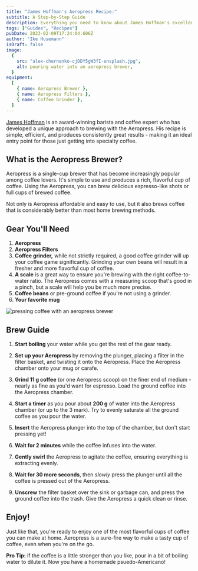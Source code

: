 ```yaml
--- 
title: "James Hoffman's Aeropress Recipe:"
subtitle: A Step-by-Step Guide
description: Everything you need to know about James Hoffman's excellent Aeropress method - a quick and easy way to brew delicious single-cup coffee at home. 
tags: ["Guides", "Recipes"]
pubDate: 2023-02-09T17:24:04.606Z
author: "Ike Husemann"
isDraft: false
image:
  {
    src: "alex-chernenko-cjDDY5gW3fI-unsplash.jpg",
    alt: pouring water into an aeropress brewer,
  }
equipment:
  [
    { name: Aeropress Brewer },
    { name: Aeropress Filters },
    { name: Coffee Grinder },
  ]
---
```


[James Hoffman](https://www.youtube.com/channel/UCMb0O2CdPBNi-QqPk5T3gsQ) is an award-winning barista and coffee expert who has developed a unique approach to brewing with the Aeropress. His recipe is simple, efficient, and produces consistently great results - making it an ideal entry point for those just getting into specialty coffee. 

## What is the Aeropress Brewer? 

Aeropress is a single-cup brewer that has become increasingly popular among coffee lovers.  It's simple to use and produces a rich, flavorful cup of coffee.  Using the Aeropress, you can brew delicious espresso-like shots or full cups of brewed coffee. 

Not only is Aeropress affordable and easy to use, but it also brews coffee that is considerably better than most home brewing methods.  

## Gear You'll Need

1. **Aeropress**
2. **Aeropress Filters**
3. **Coffee grinder,** while not strictly required, a good coffee grinder will up your coffee game significantly.  Grinding your own beans will result in a fresher and more flavorful cup of coffee.
4. **A scale** is a great way to ensure you're brewing with the right coffee-to-water ratio.  The Aeropress comes with a measuring scoop that's good in a pinch, but a scale will help you be much more precise. 
5. **Coffee beans** or pre-ground coffee if you're not using a grinder.
6. **Your favorite mug**

![pressing coffee with an aeropress brewer](oak-bond-coffee-co-jvydLAYWxQg-unsplash.jpg)

## Brew Guide

1. **Start boiling** your water while you get the rest of the gear ready.

2. **Set up your Aeropress** by removing the plunger, placing a filter in the filter basket, and twisting it onto the Aeropress.  Place the Aeropress chamber onto your mug or carafe.

3. **Grind 11 g coffee** (or one Aeropress scoop) on the finer end of medium - nearly as fine as you'd want for espresso.  Load the ground coffee into the Aeropress chamber. 

4. **Start a timer** as you pour about **200 g** of water into the Aeropress chamber (or up to the 3 mark).  Try to evenly saturate all the ground coffee as you pour the water. 

5. **Insert** the Aeropress plunger into the top of the chamber, but don't start pressing yet! 

6. **Wait for 2 minutes** while the coffee infuses into the water.  

7. **Gently swirl** the Aeropress to agitate the coffee, ensuring everything is extracting evenly. 

8.  **Wait for 30 more seconds**, then *slowly* press the plunger until all the coffee is pressed out of the Aeropress. 

9. **Unscrew** the filter basket over the sink or garbage can, and press the ground coffee into the trash.  Give the Aeropress a quick clean or rinse. 

## Enjoy! 

Just like that, you're ready to enjoy one of the most flavorful cups of coffee you can make at home.  Aeropress is a sure-fire way to make a tasty cup of coffee, even when you're on the go.  

**Pro Tip:** if the coffee is a little stronger than you like, pour in a bit of boiling water to dilute it.  Now you have a homemade psuedo-Americano! 
